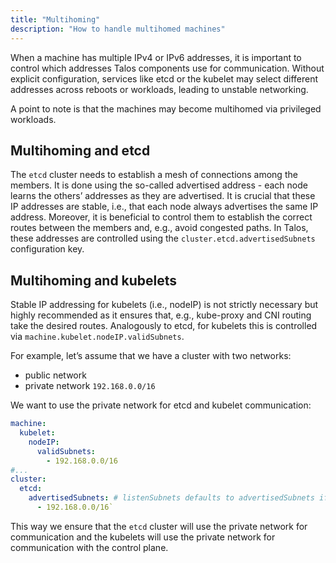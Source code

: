 ```yaml
---
title: "Multihoming"
description: "How to handle multihomed machines"
---
```


When a machine has multiple IPv4 or IPv6 addresses, it is important to control which addresses Talos components use for communication.
Without explicit configuration, services like etcd or the kubelet may select different addresses across reboots or workloads, leading to unstable networking.

A point to note is that the machines may become multihomed via privileged workloads.

## Multihoming and etcd

The `etcd` cluster needs to establish a mesh of connections among the members.
It is done using the so-called advertised address - each node learns the others’ addresses as they are advertised.
It is crucial that these IP addresses are stable, i.e., that each node always advertises the same IP address.
Moreover, it is beneficial to control them to establish the correct routes between the members and, e.g., avoid congested paths.
In Talos, these addresses are controlled using the `cluster.etcd.advertisedSubnets` configuration key.

## Multihoming and kubelets

Stable IP addressing for kubelets (i.e., nodeIP) is not strictly necessary but highly recommended as it ensures that, e.g., kube-proxy and CNI routing take the desired routes.
Analogously to etcd, for kubelets this is controlled via `machine.kubelet.nodeIP.validSubnets`.

For example, let’s assume that we have a cluster with two networks:

* public network
* private network `192.168.0.0/16`

We want to use the private network for etcd and kubelet communication:

```yaml
machine:
  kubelet:
    nodeIP:
      validSubnets:
        - 192.168.0.0/16
#...
cluster:
  etcd:
    advertisedSubnets: # listenSubnets defaults to advertisedSubnets if not set explicitly
      - 192.168.0.0/16`
```

This way we ensure that the `etcd` cluster will use the private network for communication and the kubelets will use the private network for communication with the control plane.
